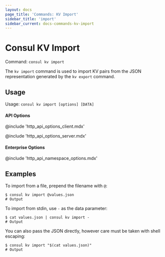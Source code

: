 ```yaml
---
layout: docs
page_title: 'Commands: KV Import'
sidebar_title: 'import'
sidebar_current: docs-commands-kv-import
---
```


# Consul KV Import

Command: `consul kv import`

The `kv import` command is used to import KV pairs from the JSON representation
generated by the `kv export` command.

## Usage

Usage: `consul kv import [options] [DATA]`

#### API Options

@include 'http_api_options_client.mdx'

@include 'http_api_options_server.mdx'

#### Enterprise Options

@include 'http_api_namespace_options.mdx'

## Examples

To import from a file, prepend the filename with `@`:

```shell
$ consul kv import @values.json
# Output
```

To import from stdin, use `-` as the data parameter:

```shell
$ cat values.json | consul kv import -
# Output
```

You can also pass the JSON directly, however care must be taken with shell
escaping:

```shell
$ consul kv import "$(cat values.json)"
# Output
```
